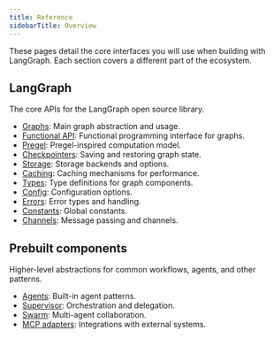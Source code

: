 ```yaml
---
title: Reference
sidebarTitle: Overview
---
```


These pages detail the core interfaces you will use when building with LangGraph. Each section covers a different part of the ecosystem.

## LangGraph

The core APIs for the LangGraph open source library.

- [Graphs](https://langchain-ai.github.io/langgraph/reference/graphs/): Main graph abstraction and usage.
- [Functional API](https://langchain-ai.github.io/langgraph/reference/func/): Functional programming interface for graphs.
- [Pregel](https://langchain-ai.github.io/langgraph/reference/pregel/): Pregel-inspired computation model.
- [Checkpointers](https://langchain-ai.github.io/langgraph/reference/checkpoints/): Saving and restoring graph state.
- [Storage](https://langchain-ai.github.io/langgraph/reference/store/): Storage backends and options.
- [Caching](https://langchain-ai.github.io/langgraph/reference/cache/): Caching mechanisms for performance.
- [Types](https://langchain-ai.github.io/langgraph/reference/types/): Type definitions for graph components.
- [Config](https://langchain-ai.github.io/langgraph/reference/config/): Configuration options.
- [Errors](https://langchain-ai.github.io/langgraph/reference/errors/): Error types and handling.
- [Constants](https://langchain-ai.github.io/langgraph/reference/constants/): Global constants.
- [Channels](https://langchain-ai.github.io/langgraph/reference/channels/): Message passing and channels.




## Prebuilt components

Higher-level abstractions for common workflows, agents, and other patterns.

- [Agents](https://langchain-ai.github.io/langchain/reference/langchain/agents/): Built-in agent patterns.
- [Supervisor](https://langchain-ai.github.io/langgraph/reference/supervisor/): Orchestration and delegation.
- [Swarm](https://langchain-ai.github.io/langgraph/reference/swarm/): Multi-agent collaboration.
- [MCP adapters](https://langchain-ai.github.io/langgraph/reference/mcp/): Integrations with external systems.




